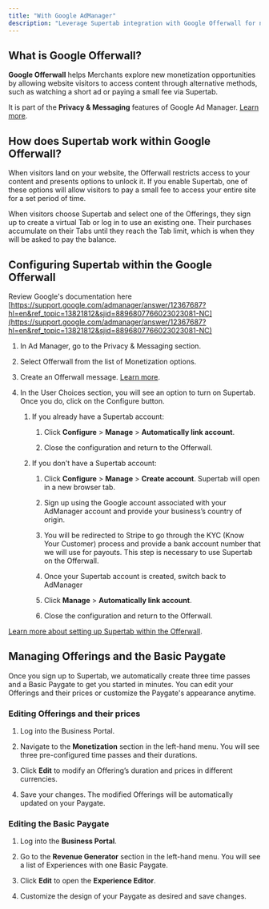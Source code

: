 ```yaml
---
title: "With Google AdManager"
description: "Leverage Supertab integration with Google Offerwall for no-code monetization within Google AdManager. "
---
```


## **What is Google Offerwall?**

**Google Offerwall** helps Merchants explore new monetization opportunities by allowing website visitors to access content through alternative methods, such as watching a short ad or paying a small fee via Supertab.&#x20;

It is part of the **Privacy & Messaging** features of Google Ad Manager. [Learn more](https://support.google.com/admanager/answer/11897778).

## **How does Supertab work within Google Offerwall?**

When visitors land on your website, the Offerwall restricts access to your content and presents options to unlock it. If you enable Supertab, one of these options will allow visitors to pay a small fee to access your entire site for a set period of time.

When visitors choose Supertab and select one of the Offerings, they sign up to create a virtual Tab or log in to use an existing one. Their purchases accumulate on their Tabs until they reach the Tab limit, which is when they will be asked to pay the balance.&#x20;

## **Configuring Supertab within the Google Offerwall**

Review Google's documentation here [https://support.google.com/admanager/answer/12367687?hl=en&ref_topic=13821812&sjid=8896807766023023081-NC](https://support.google.com/admanager/answer/12367687?hl=en&ref_topic=13821812&sjid=8896807766023023081-NC)

1. In Ad Manager, go to the Privacy & Messaging section. 

2. Select Offerwall from the list of Monetization options.

3. Create an Offerwall message. [Learn more](https://support.google.com/admanager/answer/11897778).&#x20;

4. In the User Choices section, you will see an option to turn on Supertab. Once you do, click on the Configure button.  

   1. If you already have a Supertab account: 

      1. Click **Configure** > **Manage** > **Automatically link account**.

      2. Close the configuration and return to the Offerwall.

   2. If you don't have a Supertab account: 

      1. Click **Configure** > **Manage** > **Create account**. Supertab will open in a new browser tab.

      2. Sign up using the Google account associated with your AdManager account and provide your business’s country of origin.

      3. You will be redirected to Stripe to go through the KYC (Know Your Customer) process and provide a bank account number that we will use for payouts. This step is necessary to use Supertab on the Offerwall. 

      4. Once your Supertab account is created, switch back to AdManager

      5. Click **Manage** > **Automatically link account**.

      6. Close the configuration and return to the Offerwall.

[Learn more about setting up Supertab within the Offerwall](https://support.google.com/admanager/answer/12367687).

## **Managing Offerings and the Basic Paygate**

Once you sign up to Supertab, we automatically create three time passes and a Basic Paygate to get you started in minutes. You can edit your Offerings and their prices or customize the Paygate's appearance anytime.

### Editing Offerings and their prices

1. Log into the Business Portal.

2. Navigate to the **Monetization** section in the left-hand menu. You will see three pre-configured time passes and their durations.

3. Click **Edit** to modify an Offering’s duration and prices in different currencies.

4. Save your changes. The modified Offerings will be automatically updated on your Paygate.

### Editing the Basic Paygate

1. Log into the **Business Portal**.

2. Go to the **Revenue Generator** section in the left-hand menu. You will see a list of Experiences with one Basic Paygate.

3. Click **Edit** to open the **Experience Editor**.

4. Customize the design of your Paygate as desired and save changes.